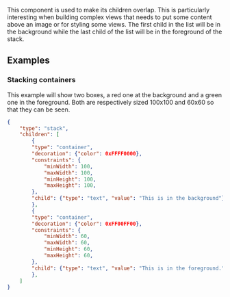 


This component is used to make its children overlap. This is particularly interesting when building complex views that needs to put some content above an image or for styling some views.
The first child in the list will be in the background while the last child of the list will be in the foreground of the stack.

## Examples

### Stacking containers

This example will show two boxes, a red one at the background and a green one in the foreground. Both are respectively sized 100x100 and 60x60 so that they can be seen.

```json
{
    "type": "stack",
    "children": [
        {
        "type": "container",
        "decoration": {"color": 0xFFFF0000},
        "constraints": {
            "minWidth": 100,
            "maxWidth": 100,
            "minHeight": 100,
            "maxHeight": 100,
        },
        "child": {"type": "text", "value": "This is in the background"}
        },
        {
        "type": "container",
        "decoration": {"color": 0xFF00FF00},
        "constraints": {
            "minWidth": 60,
            "maxWidth": 60,
            "minHeight": 60,
            "maxHeight": 60,
        },
        "child": {"type": "text", "value": "This is in the foreground."}
        },
    ]
}
```

<PropertyTable schema={stackSchema}/>
